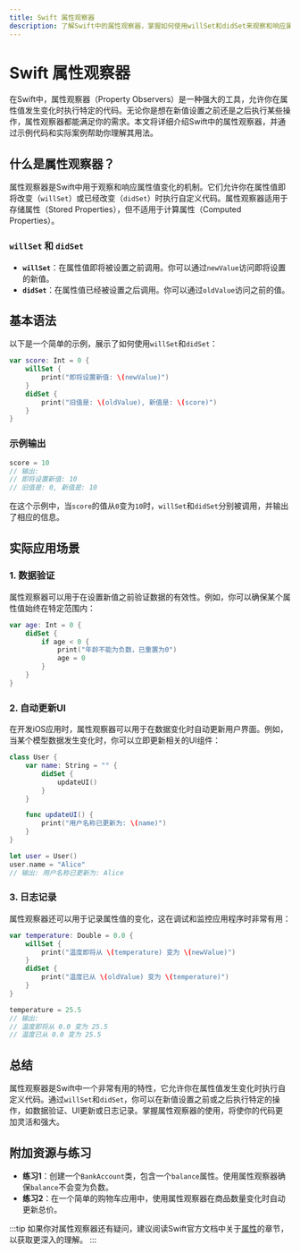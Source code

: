 ```yaml
---
title: Swift 属性观察器
description: 了解Swift中的属性观察器，掌握如何使用willSet和didSet来观察和响应属性值的变化。
---
```


# Swift 属性观察器

在Swift中，属性观察器（Property Observers）是一种强大的工具，允许你在属性值发生变化时执行特定的代码。无论你是想在新值设置之前还是之后执行某些操作，属性观察器都能满足你的需求。本文将详细介绍Swift中的属性观察器，并通过示例代码和实际案例帮助你理解其用法。

## 什么是属性观察器？

属性观察器是Swift中用于观察和响应属性值变化的机制。它们允许你在属性值即将改变（`willSet`）或已经改变（`didSet`）时执行自定义代码。属性观察器适用于存储属性（Stored Properties），但不适用于计算属性（Computed Properties）。

### `willSet` 和 `didSet`

- **`willSet`**：在属性值即将被设置之前调用。你可以通过`newValue`访问即将设置的新值。
- **`didSet`**：在属性值已经被设置之后调用。你可以通过`oldValue`访问之前的值。

## 基本语法

以下是一个简单的示例，展示了如何使用`willSet`和`didSet`：

```swift
var score: Int = 0 {
    willSet {
        print("即将设置新值: \(newValue)")
    }
    didSet {
        print("旧值是: \(oldValue), 新值是: \(score)")
    }
}
```

### 示例输出

```swift
score = 10
// 输出:
// 即将设置新值: 10
// 旧值是: 0, 新值是: 10
```

在这个示例中，当`score`的值从`0`变为`10`时，`willSet`和`didSet`分别被调用，并输出了相应的信息。

## 实际应用场景

### 1. 数据验证

属性观察器可以用于在设置新值之前验证数据的有效性。例如，你可以确保某个属性值始终在特定范围内：

```swift
var age: Int = 0 {
    didSet {
        if age < 0 {
            print("年龄不能为负数，已重置为0")
            age = 0
        }
    }
}
```

### 2. 自动更新UI

在开发iOS应用时，属性观察器可以用于在数据变化时自动更新用户界面。例如，当某个模型数据发生变化时，你可以立即更新相关的UI组件：

```swift
class User {
    var name: String = "" {
        didSet {
            updateUI()
        }
    }

    func updateUI() {
        print("用户名称已更新为: \(name)")
    }
}

let user = User()
user.name = "Alice"
// 输出: 用户名称已更新为: Alice
```

### 3. 日志记录

属性观察器还可以用于记录属性值的变化，这在调试和监控应用程序时非常有用：

```swift
var temperature: Double = 0.0 {
    willSet {
        print("温度即将从 \(temperature) 变为 \(newValue)")
    }
    didSet {
        print("温度已从 \(oldValue) 变为 \(temperature)")
    }
}

temperature = 25.5
// 输出:
// 温度即将从 0.0 变为 25.5
// 温度已从 0.0 变为 25.5
```

## 总结

属性观察器是Swift中一个非常有用的特性，它允许你在属性值发生变化时执行自定义代码。通过`willSet`和`didSet`，你可以在新值设置之前或之后执行特定的操作，如数据验证、UI更新或日志记录。掌握属性观察器的使用，将使你的代码更加灵活和强大。

## 附加资源与练习

- **练习1**：创建一个`BankAccount`类，包含一个`balance`属性。使用属性观察器确保`balance`不会变为负数。
- **练习2**：在一个简单的购物车应用中，使用属性观察器在商品数量变化时自动更新总价。

:::tip
如果你对属性观察器还有疑问，建议阅读Swift官方文档中关于[属性](https://docs.swift.org/swift-book/LanguageGuide/Properties.html)的章节，以获取更深入的理解。
:::